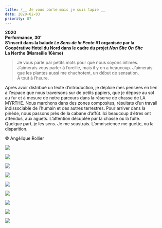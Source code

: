 ```yaml
---
title: /__ Je vous parle mais je suis tapie __
date: 2020-02-03
priority: 87
---
```

**2020**\
**Performance, 30’**\
**S’inscrit dans la balade *Le Sens de la Pente #1* organisée par la Coopérative Hotel du Nord dans le cadre du projet *Non Site On Site***\
**La Nerthe (Marseille 16ème)**

> Je vous parle par petits mots pour que nous soyons intimes. J’aimerais vous parler à l’oreille, mais il y en a beaucoup. J’aimerais que les plantes aussi me chuchotent, un début de sensation.\
> À tout à l’heure.

Après avoir distribué un texte d’introduction, je déploie mes pensées en lien à l’espace que nous traversons sur de petits papiers, que je dépose au sol au fur et à mesure de notre parcours dans la réserve de chasse de LA MYRTHE. Nous marchons dans des zones composites, résultats d’un travail indissociable de l’humain et des autres terrestres. Pour arriver dans la pinède, nous passons près de la cabane d’affût. Ici beaucoup d’êtres ont attendus, aux aguets. L’attention décuplée par la chasse ou la fuite. Quelque part, je les sens. Je me soustrais. L’omniscience me guette, ou la disparition.

© Angélique Rollier

![](src/assets/images/projects/je-vous-parle-mais-je-suis-tapie/1-IMG_3425.jpg)

![](src/assets/images/projects/je-vous-parle-mais-je-suis-tapie/2-IMG_1349.jpg)

![](src/assets/images/projects/je-vous-parle-mais-je-suis-tapie/3-IMG_3475.jpg)

![](src/assets/images/projects/je-vous-parle-mais-je-suis-tapie/4-IMG_3454.jpg)

![](src/assets/images/projects/je-vous-parle-mais-je-suis-tapie/5-IMG_1350.jpg)

![](src/assets/images/projects/je-vous-parle-mais-je-suis-tapie/6-IMG_1352.jpg)

![](src/assets/images/projects/je-vous-parle-mais-je-suis-tapie/7-IMG_3486.jpg)

![](src/assets/images/projects/je-vous-parle-mais-je-suis-tapie/8-IMG_1403.jpg)

![](src/assets/images/projects/je-vous-parle-mais-je-suis-tapie/9-P1002233.jpg)
